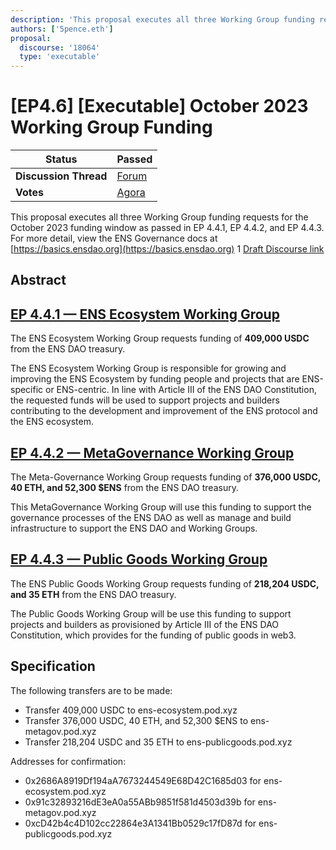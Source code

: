 ```yaml
---
description: 'This proposal executes all three Working Group funding requests for the October 2023 funding window.'
authors: ['5pence.eth']
proposal:
  discourse: '18064'
  type: 'executable'
---
```


# [EP4.6] [Executable] October 2023 Working Group Funding

| **Status**            | Passed                                                                                                                    |
| --------------------- | ------------------------------------------------------------------------------------------------------------------------- |
| **Discussion Thread** | [Forum](https://discuss.ens.domains/t/18064)                                                                              |
| **Votes**             | [Agora](https://agora.ensdao.org/proposals/97815480450036429026998617227498389389237567897899533433380564585906006968770) |

This proposal executes all three Working Group funding requests for the October 2023 funding window as passed in EP 4.4.1, EP 4.4.2, and EP 4.4.3. For more detail, view the ENS Governance docs at [https://basics.ensdao.org](https://basics.ensdao.org) 1 [Draft Discourse link](https://discuss.ens.domains/t/ep-4-6-executable-october-2023-working-group-funding/18064)

## Abstract

## [EP 4.4.1 — ENS Ecosystem Working Group](https://discuss.ens.domains/t/4-4-1-social-funding-request-ens-ecosystem-working-group/17995)

The ENS Ecosystem Working Group requests funding of **409,000 USDC** from the ENS DAO treasury.

The ENS Ecosystem Working Group is responsible for growing and improving the ENS Ecosystem by funding people and projects that are ENS-specific or ENS-centric. In line with Article III of the ENS DAO Constitution, the requested funds will be used to support projects and builders contributing to the development and improvement of the ENS protocol and the ENS ecosystem.

## [EP 4.4.2 — MetaGovernance Working Group](https://discuss.ens.domains/t/4-4-2-social-funding-request-ens-meta-goverance-working-group/17994)

The Meta-Governance Working Group requests funding of **376,000 USDC, 40 ETH, and 52,300 $ENS** from the ENS DAO treasury.

This MetaGovernance Working Group will use this funding to support the governance processes of the ENS DAO as well as manage and build infrastructure to support the ENS DAO and Working Groups.

## [EP 4.4.3 — Public Goods Working Group](https://discuss.ens.domains/t/4-4-3-social-funding-request-ens-public-goods-working-group/17996?u=5pence.eth)

The ENS Public Goods Working Group requests funding of **218,204 USDC, and 35 ETH** from the ENS DAO treasury.

The Public Goods Working Group will be use this funding to support projects and builders as provisioned by Article III of the ENS DAO Constitution, which provides for the funding of public goods in web3.

## Specification

The following transfers are to be made:

- Transfer 409,000 USDC to ens-ecosystem.pod.xyz
- Transfer 376,000 USDC, 40 ETH, and 52,300 $ENS to ens-metagov.pod.xyz
- Transfer 218,204 USDC and 35 ETH to ens-publicgoods.pod.xyz

Addresses for confirmation:

- 0x2686A8919Df194aA7673244549E68D42C1685d03 for ens-ecosystem.pod.xyz
- 0x91c32893216dE3eA0a55ABb9851f581d4503d39b for ens-metagov.pod.xyz
- 0xcD42b4c4D102cc22864e3A1341Bb0529c17fD87d for ens-publicgoods.pod.xyz
